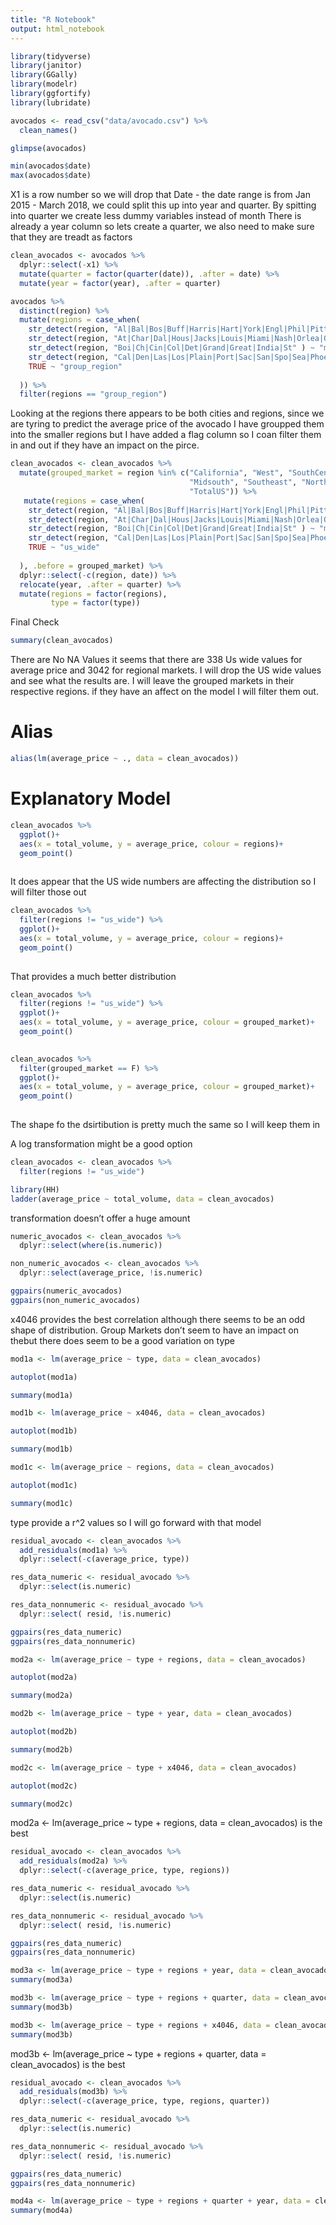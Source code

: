 ```yaml
---
title: "R Notebook"
output: html_notebook
---
```


```r
library(tidyverse)
library(janitor)
library(GGally)
library(modelr)
library(ggfortify)
library(lubridate)

```

```r
avocados <- read_csv("data/avocado.csv") %>% 
  clean_names()

glimpse(avocados)
```

```r
min(avocados$date)
max(avocados$date)


```
X1 is a row number so we will drop that 
Date - the date range is from Jan 2015 - March 2018, we could split this up into year and quarter. By spitting into quarter we create less dummy variables instead of month
There is already a year column so lets create a quarter, we also need to make sure that they are treadt as factors 


```r
clean_avocados <- avocados %>% 
  dplyr::select(-x1) %>% 
  mutate(quarter = factor(quarter(date)), .after = date) %>% 
  mutate(year = factor(year), .after = quarter) 
```

```r
avocados %>% 
  distinct(region) %>% 
  mutate(regions = case_when(
    str_detect(region, "Al|Bal|Bos|Buff|Harris|Hart|York|Engl|Phil|Pitts|Sy|North" ) ~ "north_east",
    str_detect(region, "At|Char|Dal|Hous|Jacks|Louis|Miami|Nash|Orlea|Orl|Pheo|Ral|Rich|Roa|Caro|Tamp|Mid|South") ~ "south",
    str_detect(region, "Boi|Ch|Cin|Col|Det|Grand|Great|India|St" ) ~ "mid_west",
    str_detect(region, "Cal|Den|Las|Los|Plain|Port|Sac|San|Spo|Sea|Phoe|Tex|West" ) ~ "west",
    TRUE ~ "group_region"
    
  )) %>% 
  filter(regions == "group_region")
```

Looking at the regions there appears to be both cities and regions, since we are tyring to predict the average price of the avocado I have groupped them into the smaller regions but I have added a flag column so I coan filter them in and out if they have an impact on the pirce.   

```r
clean_avocados <- clean_avocados %>% 
  mutate(grouped_market = region %in% c("California", "West", "SouthCentral", "GreatLakes",
                                        "Midsouth", "Southeast", "Northeast", "Plains",
                                        "TotalUS")) %>% 
   mutate(regions = case_when(
    str_detect(region, "Al|Bal|Bos|Buff|Harris|Hart|York|Engl|Phil|Pitts|Sy|North" ) ~ "north_east",
    str_detect(region, "At|Char|Dal|Hous|Jacks|Louis|Miami|Nash|Orlea|Orl|Pheo|Ral|Rich|Roa|Caro|Tamp|Mid|South") ~ "south",
    str_detect(region, "Boi|Ch|Cin|Col|Det|Grand|Great|India|St" ) ~ "mid_west",
    str_detect(region, "Cal|Den|Las|Los|Plain|Port|Sac|San|Spo|Sea|Phoe|Tex|West" ) ~ "west",
    TRUE ~ "us_wide"
    
  ), .before = grouped_market) %>%  
  dplyr::select(-c(region, date)) %>% 
  relocate(year, .after = quarter) %>% 
  mutate(regions = factor(regions),
         type = factor(type))
```



Final Check
```r
summary(clean_avocados)
```

There are No NA Values it seems that there are 338 Us wide values for average price and 3042 for regional markets. I will drop the US wide values and see what the results are. I will leave the grouped markets in their respective regions. if they have an affect on the model I will filter them out.

# Alias

```r


alias(lm(average_price ~ ., data = clean_avocados))
```

# Explanatory Model 



```r
clean_avocados %>% 
  ggplot()+
  aes(x = total_volume, y = average_price, colour = regions)+
  geom_point() 
  
```
It does appear that the US wide numbers are affecting the distribution so I will filter those out

```r
clean_avocados %>% 
  filter(regions != "us_wide") %>% 
  ggplot()+
  aes(x = total_volume, y = average_price, colour = regions)+
  geom_point() 
  
```
That provides a much better distribution 


```r
clean_avocados %>% 
  filter(regions != "us_wide") %>% 
  ggplot()+
  aes(x = total_volume, y = average_price, colour = grouped_market)+
  geom_point() 
  
```
```r
clean_avocados %>% 
  filter(grouped_market == F) %>% 
  ggplot()+
  aes(x = total_volume, y = average_price, colour = grouped_market)+
  geom_point() 
  
```
The shape fo the dsirtibution is pretty much the same so I will keep them in 

A log transformation might be a good option
```r
clean_avocados <- clean_avocados %>% 
  filter(regions != "us_wide")
```


```r
library(HH)
ladder(average_price ~ total_volume, data = clean_avocados)
```

transformation doesn't offer a huge amount



```r
numeric_avocados <- clean_avocados %>% 
  dplyr::select(where(is.numeric))

non_numeric_avocados <- clean_avocados %>% 
  dplyr::select(average_price, !is.numeric)

ggpairs(numeric_avocados) 
ggpairs(non_numeric_avocados) 
```

x4046 provides the best correlation although there seems to be an odd shape of distribution.
Group Markets don't seem to have an impact on thebut there does seem to be a good variation on type

```r
mod1a <- lm(average_price ~ type, data = clean_avocados)

autoplot(mod1a) 

summary(mod1a)
```
```r
mod1b <- lm(average_price ~ x4046, data = clean_avocados)

autoplot(mod1b) 

summary(mod1b)
```

```r
mod1c <- lm(average_price ~ regions, data = clean_avocados)

autoplot(mod1c) 

summary(mod1c)
```

type provide a r^2 values so I will go forward with that model 


```r
residual_avocado <- clean_avocados %>% 
  add_residuals(mod1a) %>% 
  dplyr::select(-c(average_price, type))  

res_data_numeric <- residual_avocado %>% 
  dplyr::select(is.numeric)

res_data_nonnumeric <- residual_avocado %>% 
  dplyr::select( resid, !is.numeric)
```

```r
ggpairs(res_data_numeric)
ggpairs(res_data_nonnumeric)
```
```r
mod2a <- lm(average_price ~ type + regions, data = clean_avocados)

autoplot(mod2a) 

summary(mod2a)
```
```r
mod2b <- lm(average_price ~ type + year, data = clean_avocados)

autoplot(mod2b) 

summary(mod2b)
```
```r
mod2c <- lm(average_price ~ type + x4046, data = clean_avocados)

autoplot(mod2c) 

summary(mod2c)
```

mod2a <- lm(average_price ~ type + regions, data = clean_avocados) is the best

```r
residual_avocado <- clean_avocados %>% 
  add_residuals(mod2a) %>% 
  dplyr::select(-c(average_price, type, regions))  

res_data_numeric <- residual_avocado %>% 
  dplyr::select(is.numeric)

res_data_nonnumeric <- residual_avocado %>% 
  dplyr::select( resid, !is.numeric)
```

```r
ggpairs(res_data_numeric)
ggpairs(res_data_nonnumeric)
```


```r
mod3a <- lm(average_price ~ type + regions + year, data = clean_avocados) 
summary(mod3a)
```
```r
mod3b <- lm(average_price ~ type + regions + quarter, data = clean_avocados) 
summary(mod3b)
```
```r
mod3b <- lm(average_price ~ type + regions + x4046, data = clean_avocados) 
summary(mod3b)
```

mod3b <- lm(average_price ~ type + regions + quarter, data = clean_avocados)  is the best

```r
residual_avocado <- clean_avocados %>% 
  add_residuals(mod3b) %>% 
  dplyr::select(-c(average_price, type, regions, quarter))  

res_data_numeric <- residual_avocado %>% 
  dplyr::select(is.numeric)

res_data_nonnumeric <- residual_avocado %>% 
  dplyr::select( resid, !is.numeric)
```

```r
ggpairs(res_data_numeric)
ggpairs(res_data_nonnumeric)
```

```r
mod4a <- lm(average_price ~ type + regions + quarter + year, data = clean_avocados)  
summary(mod4a)
```



